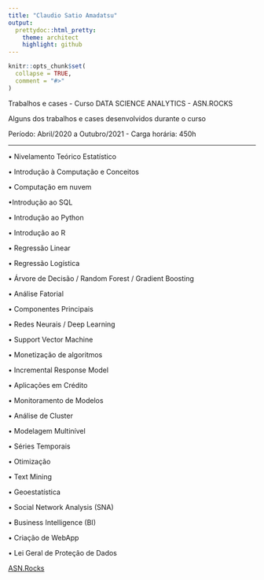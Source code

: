 ```yaml
---
title: "Claudio Satio Amadatsu"
output:
  prettydoc::html_pretty:
    theme: architect
    highlight: github
---
```


<!-- README.md is generated from README.Rmd. Please edit that file -->

```r
knitr::opts_chunk$set(
  collapse = TRUE,
  comment = "#>"
)
```

Trabalhos e cases -  Curso DATA SCIENCE ANALYTICS -  ASN.ROCKS

Alguns dos trabalhos e cases desenvolvidos durante o curso

Período: Abril/2020 a Outubro/2021 - Carga horária: 450h

***

• Nivelamento Teórico Estatístico

• Introdução à Computação e Conceitos

• Computação em nuvem


•Introdução ao SQL

• Introdução ao Python

• Introdução ao R

• Regressão Linear

• Regressão Logística

• Árvore de Decisão / Random Forest / Gradient Boosting

• Análise Fatorial

• Componentes Principais

• Redes Neurais / Deep Learning

• Support Vector Machine

• Monetização de algoritmos

• Incremental Response Model

• Aplicações em Crédito

• Monitoramento de Modelos

• Análise de Cluster

• Modelagem Multinível

• Séries Temporais

• Otimização

• Text Mining

• Geoestatística

• Social Network Analysis (SNA)

• Business Intelligence (BI)

• Criação de WebApp

• Lei Geral de Proteção de Dados 

[ASN.Rocks](https://asn.rocks/)


<!-- badges: start -->
<!-- badges: end -->


